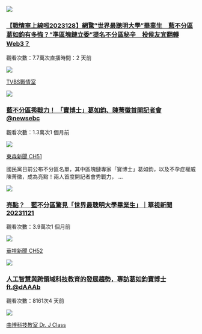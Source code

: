 [![](https://i.ytimg.com/vi/3Z1Mv5ZtvVM/hq720.jpg?sqp=-oaymwEcCOgCEMoBSFXyq4qpAw4IARUAAIhCGAFwAcABBg==&rs=AOn4CLDAoOEWZmHVGqRynOjbxjeiy-Nr1g)](https://www.youtube.com/watch?v=3Z1Mv5ZtvVM&t=73s&pp=ygUJ6JGb5aaC6Yie)

### [【戰情室上線啦2023128】網驚”世界最聰明大學”畢業生　藍不分區葛如鈞有多強？”準區塊鏈立委”提名不分區秘辛　投侯友宜翻轉 Web3？](https://www.youtube.com/watch?v=3Z1Mv5ZtvVM&t=73s&pp=ygUJ6JGb5aaC6Yie "【戰情室上線啦2023128】網驚”世界最聰明大學”畢業生　藍不分區葛如鈞有多強？”準區塊鏈立委”提名不分區秘辛　投侯友宜翻轉 Web3？")

觀看次數：7.7萬次直播時間：2 天前

[![](https://yt3.ggpht.com/Yu03KYJskR28nIlzP2S3ZYIpJo5c9KJSa02jaqYfF_wyiOCmY-Kr3l5gvbuPHb-R2rxw9huRIm0=s68-c-k-c0x00ffffff-no-rj)](https://www.youtube.com/@tvbssituationroom)

[TVBS戰情室](https://www.youtube.com/@tvbssituationroom)

 

[![](https://i.ytimg.com/vi/eon7YcFBLJ8/hq720.jpg?sqp=-oaymwE2COgCEMoBSFXyq4qpAygIARUAAIhCGAFwAcABBvABAfgB_gmAAtAFigIMCAAQARhDIFkocjAP&rs=AOn4CLA7THEofa782TQNb54wKWdMVo1e5A)](https://www.youtube.com/watch?v=eon7YcFBLJ8&t=1s&pp=ygUJ6JGb5aaC6Yie)

### [藍不分區秀戰力！ 「寶博士」葛如鈞、陳菁徽首開記者會 @newsebc](https://www.youtube.com/watch?v=eon7YcFBLJ8&t=1s&pp=ygUJ6JGb5aaC6Yie "藍不分區秀戰力！ 「寶博士」葛如鈞、陳菁徽首開記者會 @newsebc")

觀看次數：1.3萬次1 個月前

[![](https://yt3.ggpht.com/o3xThAlQzF4mXtPWuxwnKZz08Gcv40ZmS_kcanctpOlMaNc9tnqAKT_tsxHoJTuNbuPe5Fvm=s68-c-k-c0x00ffffff-no-rj)](https://www.youtube.com/@newsebc)

[東森新聞 CH51](https://www.youtube.com/@newsebc)

 

 

國民黨日前公布不分區名單，其中區塊鏈專家「寶博士」葛如鈞，以及不孕症權威陳菁徽，成為亮點！兩人首度開記者會秀戰力， ... 

 

[![](https://i.ytimg.com/vi/Z-uAqE3sjro/hq720.jpg?sqp=-oaymwEcCOgCEMoBSFXyq4qpAw4IARUAAIhCGAFwAcABBg==&rs=AOn4CLDLAl33QxSCdAqIZYECyaD6r5H2_w)](https://www.youtube.com/watch?v=Z-uAqE3sjro&t=79s&pp=ygUJ6JGb5aaC6Yie)

### [亮點？　藍不分區驚見「世界最聰明大學畢業生」｜華視新聞 20231121](https://www.youtube.com/watch?v=Z-uAqE3sjro&t=79s&pp=ygUJ6JGb5aaC6Yie "亮點？　藍不分區驚見「世界最聰明大學畢業生」｜華視新聞 20231121")

觀看次數：3.9萬次1 個月前

[![](https://yt3.ggpht.com/mYY5rTK5c8I9ZQ7g8Rq_Fi7naM4_ZNcODZISbqyw2cv-0R_4FKF2_1t2Vp6JeW8pVw5eFvak=s68-c-k-c0x00ffffff-no-rj)](https://www.youtube.com/@CtsTw)

[華視新聞 CH52](https://www.youtube.com/@CtsTw)

 



 

[![](https://i.ytimg.com/vi/eBMhjuQwTno/hq720.jpg?sqp=-oaymwEcCOgCEMoBSFXyq4qpAw4IARUAAIhCGAFwAcABBg==&rs=AOn4CLC1k1hLFOXwWyKQSdTVgMfCPMGilw)](https://www.youtube.com/watch?v=eBMhjuQwTno&t=39s&pp=ygUJ6JGb5aaC6Yie)

### [人工智慧與跨領域科技教育的發展趨勢，專訪葛如鈞寶博士 ft.@dAAAb](https://www.youtube.com/watch?v=eBMhjuQwTno&t=39s&pp=ygUJ6JGb5aaC6Yie "人工智慧與跨領域科技教育的發展趨勢，專訪葛如鈞寶博士 ft.@dAAAb")

觀看次數：8161次4 天前

[![](https://yt3.ggpht.com/R4YIdsQiht0lumslrY2ouRIQkdxVK3zmwl3xdG45pifesE11l2oocYW5M2xGsW4F3axSxiL6=s68-c-k-c0x00ffffff-no-rj)](https://www.youtube.com/@Ansforce)

[曲博科技教室 Dr. J Class](https://www.youtube.com/@Ansforce)

 
